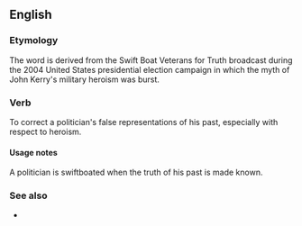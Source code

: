==English==

===Etymology===
The word is derived from the Swift Boat Veterans for Truth broadcast during the 2004 United States presidential election campaign in which the myth of John Kerry's military heroism was burst.

===Verb===
{{en-verb}}

To correct a politician's false representations of his past, especially with respect to heroism.

====Usage notes====
A politician is swiftboated when the truth of his past is made known.

===See also===
* {{projectlink|pedia|swiftboating}}